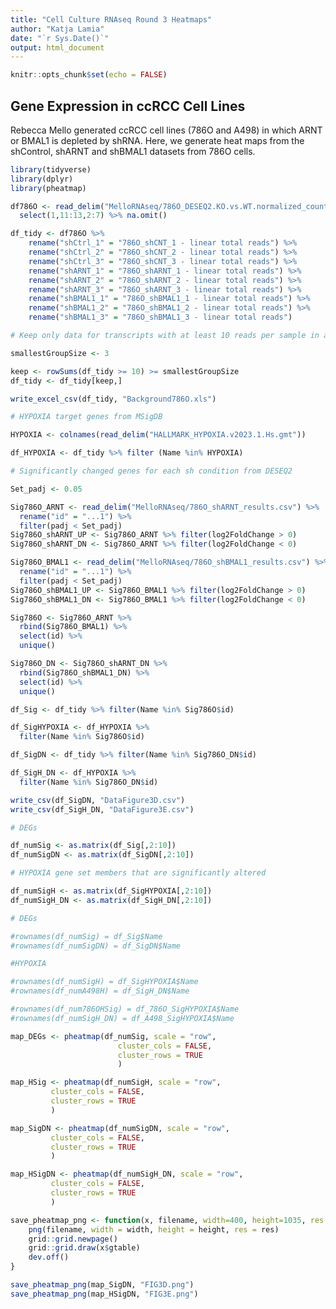 ```yaml
---
title: "Cell Culture RNAseq Round 3 Heatmaps"
author: "Katja Lamia"
date: "`r Sys.Date()`"
output: html_document
---
```


```r
knitr::opts_chunk$set(echo = FALSE)
```

## Gene Expression in ccRCC Cell Lines

Rebecca Mello generated ccRCC cell lines (786O and A498) in which ARNT or BMAL1 is depleted by shRNA. Here, we generate heat maps from the shControl, shARNT and shBMAL1 datasets from 786O cells.

```r
library(tidyverse)
library(dplyr)
library(pheatmap)

```

```r

df786O <- read_delim("MelloRNAseq/786O_DESEQ2.KO.vs.WT.normalized_counts.csv") %>% 
  select(1,11:13,2:7) %>% na.omit()

```

```r

df_tidy <- df786O %>% 
    rename("shCtrl_1" = "786O_shCNT_1 - linear total reads") %>%
    rename("shCtrl_2" = "786O_shCNT_2 - linear total reads") %>%
    rename("shCtrl_3" = "786O_shCNT_3 - linear total reads") %>%
    rename("shARNT_1" = "786O_shARNT_1 - linear total reads") %>%
    rename("shARNT_2" = "786O_shARNT_2 - linear total reads") %>%
    rename("shARNT_3" = "786O_shARNT_3 - linear total reads") %>%
    rename("shBMAL1_1" = "786O_shBMAL1_1 - linear total reads") %>%
    rename("shBMAL1_2" = "786O_shBMAL1_2 - linear total reads") %>%
    rename("shBMAL1_3" = "786O_shBMAL1_3 - linear total reads")

# Keep only data for transcripts with at least 10 reads per sample in at least three samples.

smallestGroupSize <- 3

keep <- rowSums(df_tidy >= 10) >= smallestGroupSize
df_tidy <- df_tidy[keep,]

write_excel_csv(df_tidy, "Background786O.xls")

```

```r


# HYPOXIA target genes from MSigDB

HYPOXIA <- colnames(read_delim("HALLMARK_HYPOXIA.v2023.1.Hs.gmt"))

df_HYPOXIA <- df_tidy %>% filter (Name %in% HYPOXIA)

# Significantly changed genes for each sh condition from DESEQ2

Set_padj <- 0.05

Sig786O_ARNT <- read_delim("MelloRNAseq/786O_shARNT_results.csv") %>% 
  rename("id" = "...1") %>% 
  filter(padj < Set_padj)
Sig786O_shARNT_UP <- Sig786O_ARNT %>% filter(log2FoldChange > 0)
Sig786O_shARNT_DN <- Sig786O_ARNT %>% filter(log2FoldChange < 0)

Sig786O_BMAL1 <- read_delim("MelloRNAseq/786O_shBMAL1_results.csv") %>% 
  rename("id" = "...1") %>% 
  filter(padj < Set_padj)
Sig786O_shBMAL1_UP <- Sig786O_BMAL1 %>% filter(log2FoldChange > 0)
Sig786O_shBMAL1_DN <- Sig786O_BMAL1 %>% filter(log2FoldChange < 0)

Sig786O <- Sig786O_ARNT %>% 
  rbind(Sig786O_BMAL1) %>% 
  select(id) %>% 
  unique()

Sig786O_DN <- Sig786O_shARNT_DN %>%
  rbind(Sig786O_shBMAL1_DN) %>%
  select(id) %>%
  unique()

```

```r

df_Sig <- df_tidy %>% filter(Name %in% Sig786O$id)

df_SigHYPOXIA <- df_HYPOXIA %>% 
  filter(Name %in% Sig786O$id)

df_SigDN <- df_tidy %>% filter(Name %in% Sig786O_DN$id)

df_SigH_DN <- df_HYPOXIA %>%
  filter(Name %in% Sig786O_DN$id)
```

```r

write_csv(df_SigDN, "DataFigure3D.csv")
write_csv(df_SigH_DN, "DataFigure3E.csv")

```



```r

# DEGs

df_numSig <- as.matrix(df_Sig[,2:10])
df_numSigDN <- as.matrix(df_SigDN[,2:10])

# HYPOXIA gene set members that are significantly altered

df_numSigH <- as.matrix(df_SigHYPOXIA[,2:10])
df_numSigH_DN <- as.matrix(df_SigH_DN[,2:10])

```

```r

# DEGs

#rownames(df_numSig) = df_Sig$Name
#rownames(df_numSigDN) = df_SigDN$Name

#HYPOXIA

#rownames(df_numSigH) = df_SigHYPOXIA$Name
#rownames(df_numA498H) = df_SigH_DN$Name

#rownames(df_num786OHSig) = df_786O_SigHYPOXIA$Name
#rownames(df_numSigH_DN) = df_A498_SigHYPOXIA$Name

```

```r

map_DEGs <- pheatmap(df_numSig, scale = "row",
                        cluster_cols = FALSE,
                        cluster_rows = TRUE
                        )

map_HSig <- pheatmap(df_numSigH, scale = "row",
         cluster_cols = FALSE,
         cluster_rows = TRUE
         )

map_SigDN <- pheatmap(df_numSigDN, scale = "row",
         cluster_cols = FALSE,
         cluster_rows = TRUE
         )

map_HSigDN <- pheatmap(df_numSigH_DN, scale = "row",
         cluster_cols = FALSE,
         cluster_rows = TRUE
         )

```

```r
save_pheatmap_png <- function(x, filename, width=400, height=1035, res = 150) {
    png(filename, width = width, height = height, res = res)
    grid::grid.newpage()
    grid::grid.draw(x$gtable)
    dev.off()
}


```

```r

save_pheatmap_png(map_SigDN, "FIG3D.png")
save_pheatmap_png(map_HSigDN, "FIG3E.png")


```
